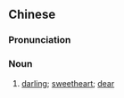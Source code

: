 {{also|心肝宝贝}}
==Chinese==
{{zh-forms|s=心肝宝贝|type=22}}

===Pronunciation===
{{zh-pron
|m=xīngān bǎobèi
|c=sam1 gon1 bou2 bui3
|mn=sim-koaⁿ pó-pòe
|cat=n
}}

===Noun===
{{zh-noun}}

# [[darling]]; [[sweetheart]]; [[dear]]